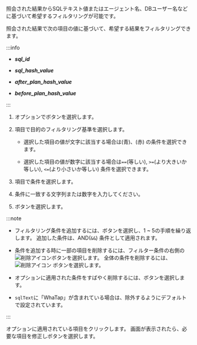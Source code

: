 <Title level={props.level} hashid="filtering">参照結果フィルタリング</Title>

<Title level={props.level + 1}>フィルター条件を追加する</Title>

<InDoc pages="stat">

照会された結果からSQLテキスト値またはエージェント名、DBユーザー名などに基づいて希望するフィルタリングが可能です。

</InDoc>

<InDoc pages="analysis-sql">

照会された結果で次の項目の値に基づいて、希望する結果をフィルタリングできます。

:::info

- **_sql_id_** 

- **_sql_hash_value_**

- **_after_plan_hash_value_**

- **_before_plan_hash_value_**

:::

</InDoc>

1. <Cmdname sid="filter" className="uitext" />オプションで<LinkImage img="ico-add.svg" className="ico" />ボタンを選択します。

   <InDoc pages="stat,top-sql"><ImgLang img='db-sql-filter-adding.png' desc='条件を追加する' /></InDoc>

   <InDoc pages="analysis-sql,job-info,backup-recovery-history,procedure-stat"><ImgLang img='db-analysis-sql-plan-change-filter-01.png' desc='条件を追加する' /></InDoc>

2. <Cmdname sid="TTL06740" className="uitext" />項目で目的のフィルタリング基準を選択します。

   - 選択した項目の値が文字に該当する場合は<Cmdname sid="includes" className="uitext" />(青)、<Cmdname sid="excludes" className="uitext" />(赤) の条件を選択できます。

     <InDoc pages="stat,top-sql"><ImgLang img="db-sql-filter-condition-color.png" desc="example" multi /></InDoc>

     <InDoc pages="analysis-sql"><ImgLang img="db-sql-analysis-filter-condition-color.png" desc="example" multi /></InDoc>

   - 選択した項目の値が数字に該当する場合は`==`(等しい), `>=`(より大きいか等しい), `<=`(より小さいか等しい) 条件を選択できます。

3. <Cmdname sid="condition" className="uitext" />項目で条件を選択します。

4. 条件に一致する文字列または数字を入力してください。

5. <Cmdname sid="apply" className="uitext" />ボタンを選択します。

:::note

- フィルタリング条件を追加するには、<Cmdname sid="bsm_button_add" className="uitext" />ボタンを選択し、1 ~ 5の手順を繰り返します。 追加した条件は、AND(`&&`) 条件として適用されます。

- 条件を追加する時に一部の項目を削除するには、フィルター条件の右側の![削除アイコン](/img/ico-trash.svg)ボタンを選択します。 全体の条件を削除するには、![削除アイコン](/img/ico-trash.svg) <Cmdname sid="BTN06616" className="uitext" />ボタンを選択します。

- <Cmdname sid="filter" className="uitext" />オプションに適用された条件をすばやく削除するには、<LinkImage img="ico-close.svg" className="ico" />ボタンを選択します。

<InDoc pages="stat,top-sql">

- `sqlText`に「WhaTap」が含まれている場合は、除外するようにデフォルトで設定されています。

  <ImgLang img='db-sql-filter-default.png' desc='WhaTap' />

</InDoc>

:::

<Title level={props.level + 1}>フィルター条件を修正する</Title>

<InDoc pages="stat,top-sql"><ImgLang img='db-sql-filter-modify.png' desc='フィルターの修正' /></InDoc>

<InDoc pages="analysis-sql,job-info,backup-recovery-history,procedure-stat"><ImgLang img='db-sql-analysis-filter-modify.png' desc='フィルターの修正' /></InDoc>

<Cmdname sid="filter" className="uitext" />オプションに適用されている項目をクリックします。 <Cmdname sid="TTL06737" className="uitext" />画面が表示されたら、必要な項目を修正し<Cmdname sid="apply" className="uitext" />ボタンを選択します。
